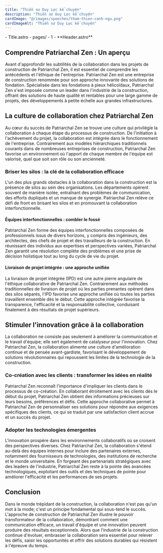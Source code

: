 ```yaml
---
title: "Thiền sư Duy Lực kể chuyện"
description: "Thiền sư Duy Lực kể chuyện"
cardImage: "@/images/speeches/tham-thien-canh-ngu.png"
cardImageAlt: "Thiền sư Duy Lực kể chuyện"
---
```



<FileTree>
  - Title.astro
  - pages/
  - 1
  - **Header.astro**
</FileTree>

## Comprendre Patriarchal Zen : Un aperçu

Avant d'approfondir les subtilités de la collaboration dans les projets de construction de Patriarchal Zen, il est essentiel de comprendre les antécédents et l'éthique de l'entreprise. Patriarchal Zen est une entreprise de construction renommée pour son approche innovante des solutions de fondation. Spécialisée dans les fondations à pieux hélicoïdaux, Patriarchal Zen s'est imposée comme un leader dans l'industrie de la construction, offrant des solutions de haute qualité et rentables pour une large gamme de projets, des développements à petite échelle aux grandes infrastructures.

## La culture de collaboration chez Patriarchal Zen

Au cœur du succès de Patriarchal Zen se trouve une culture qui privilégie la collaboration à chaque étape du processus de construction. De l'initiation à l'achèvement du projet, la collaboration est intégrée dans le fonctionnement de l'entreprise. Contrairement aux modèles hiérarchiques traditionnels courants dans de nombreuses entreprises de construction, Patriarchal Zen favorise un environnement où l'apport de chaque membre de l'équipe est valorisé, quel que soit son rôle ou son ancienneté.

### Briser les silos : la clé de la collaboration efficace

L'un des plus grands obstacles à la collaboration dans la construction est la présence de silos au sein des organisations. Les départements opèrent souvent de manière isolée, entraînant des problèmes de communication, des efforts dupliqués et un manque de synergie. Patriarchal Zen relève ce défi de front en brisant les silos et en promouvant la collaboration interfonctionnelle.

#### Équipes interfonctionnelles : combler le fossé

Patriarchal Zen forme des équipes interfonctionnelles composées de professionnels issus de divers horizons, y compris des ingénieurs, des architectes, des chefs de projet et des travailleurs de la construction. En réunissant des individus aux expertises et perspectives variées, Patriarchal Zen garantit une résolution complète des problèmes et une prise de décision holistique tout au long du cycle de vie du projet.

#### Livraison de projet intégrée : une approche unifiée

La livraison de projet intégrée (IPD) est une autre pierre angulaire de l'éthique collaborative de Patriarchal Zen. Contrairement aux méthodes traditionnelles de livraison de projet où les parties prenantes opèrent dans des silos séparés, l'IPD favorise une approche unifiée où toutes les parties travaillent ensemble dès le début. Cette approche intégrée favorise la transparence, l'efficacité et la responsabilité collective, conduisant finalement à des résultats de projet supérieurs.

## Stimuler l'innovation grâce à la collaboration

La collaboration ne consiste pas seulement à améliorer la communication et le travail d'équipe; elle sert également de catalyseur pour l'innovation. Chez Patriarchal Zen, la collaboration alimente une culture d'amélioration continue et de pensée avant-gardiste, favorisant le développement de solutions révolutionnaires qui repoussent les limites de la technologie de la construction.

### Co-création avec les clients : transformer les idées en réalité

Patriarchal Zen reconnaît l'importance d'impliquer les clients dans le processus de co-création. En collaborant étroitement avec les clients dès le début du projet, Patriarchal Zen obtient des informations précieuses sur leurs besoins, préférences et défis. Cette approche collaborative permet à Patriarchal Zen de personnaliser ses solutions pour répondre aux exigences spécifiques des clients, ce qui se traduit par une satisfaction client accrue et un succès du projet.

### Adopter les technologies émergentes

L'innovation prospère dans les environnements collaboratifs où se croisent des perspectives diverses. Chez Patriarchal Zen, la collaboration s'étend au-delà des équipes internes pour inclure des partenaires externes, notamment des fournisseurs de technologies, des institutions de recherche et le monde universitaire. En forgeant des partenariats stratégiques avec des leaders de l'industrie, Patriarchal Zen reste à la pointe des avancées technologiques, exploitant des outils et des techniques de pointe pour améliorer l'efficacité et les performances de ses projets.

## Conclusion

Dans le monde trépidant de la construction, la collaboration n'est pas qu'un mot à la mode; c'est un principe fondamental qui sous-tend le succès. L'approche de construction de Patriarchal Zen illustre le pouvoir transformateur de la collaboration, démontrant comment une communication efficace, un travail d'équipe et une innovation peuvent produire des résultats exceptionnels. Alors que l'industrie de la construction continue d'évoluer, embrasser la collaboration sera essentiel pour relever les défis, saisir les opportunités et offrir des solutions durables qui résistent à l'épreuve du temps.

